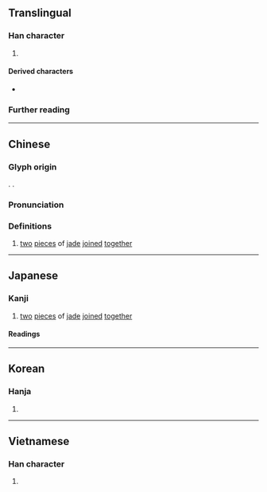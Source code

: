 {{also|珏}}
{{character info}}
==Translingual==

===Han character===
{{Han char|rn=96|rad=玉|as=04|sn=8|four=11114|canj=MGMG|ids=⿰⺩王}}

# {{mul-shuowen radical-def|7}}

====Derived characters====
* {{l|mul|[[珡]], [[琹]], [[琵]], [[琴]], [[琶]], [[瑟]], [[錱]]}}

===Further reading===
{{Han ref|kx=0728.140|dkj=20871|dj=1140.130|hdz=21103.010|uh=73A8}}

----

==Chinese==
{{zh-forms|s=珏|t2=珏|alt=𤤴,瑴}}

===Glyph origin===
{{Han etym}}
{{Han compound|玉|玉|ls=ic|t1=jade|t2=jade}}. {{zh-etym-double|玉|}}.

===Pronunciation===
{{zh-pron
|m=jué
|c=gok3
|mn=kak
|mc=y
|oc=y
|ma=y
|cat=n
}}

===Definitions===
{{zh-hanzi}}

# [[two]] [[piece]]s of [[jade]] [[join]]ed [[together]]

----

==Japanese==

===Kanji===
{{ja-kanji|grade=|rs=玉04}}

# [[two]] [[piece]]s of [[jade]] [[join]]ed [[together]]

====Readings====
{{ja-readings
|goon=こく
|kanon=かく
}}

----

==Korean==

===Hanja===
{{ko-hanja|hangeul=[[각]], [[곡]]|eumhun=|rv=gak, gok|mr=kak, kok|y=kak, kok}}

# {{rfdef|ko|sort=玉04}}

----

==Vietnamese==

===Han character===
{{vi-readings|reading=giác|rs=玉04}}

# {{rfdef|vi|sort=玉04}}

{{cln|vi|Han tu}}